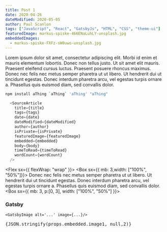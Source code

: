 ```yaml
---
title: Post 1
date: 2020-04-26
dateModified: 2020-05-05
author: Paul Scanlon
tags: ["JavaScript", "React", "GatsbyJs", "HTML", "CSS", "theme-ui"]
featuredImage: markus-spiske-466ENaLuhLY-unsplash.jpg
embeddedImages:
  - markus-spiske-FXFz-sW0uwo-unsplash.jpg
---
```




Lorem ipsum dolor sit amet, consectetur adipiscing elit. Morbi id enim et mauris elementum lobortis. Donec non tellus justo. Ut sit amet elit mauris. Praesent eleifend cursus luctus. Praesent posuere rhoncus maximus. Donec nec felis nec metus semper pharetra ut ut libero. Ut hendrerit dui ut tincidunt egestas. Donec interdum pharetra arcu, vel egestas turpis ornare a. Phasellus quis euismod diam, sed convallis dolor.


<Divider />

```sh
npm install aThing `aThing` 'aThing' "aThing"
```

<Divider />

```javascript
  <SourceArticle
    title={title}
    tags={tags}
    date={date}
    dateModified={dateModified}
    author={author}
    isPrivate={isPrivate}
    featuredImage={featuredImage}
    embedded={embedded}
    body={body}
    timeToRead={timeToRead}
    wordCount={wordCount}
  />
```

<Divider />

<Flex sx={{ flexWrap: "wrap" }}>
  <Box sx={{ mb: 3,width: ["100%", "50%"]}}>
    Donec nec felis nec metus semper pharetra ut ut libero. Ut hendrerit dui ut tincidunt egestas. Donec interdum pharetra arcu, vel egestas turpis ornare a. Phasellus quis euismod diam, sed convallis dolor.
  </Box>
  <Box sx={{ mb: 3, p:[0, 3], width: ["100%", "50%"] }}>
    <GatsbyImage alt='embedded-image-1' image={props.embedded.image1}/>
  </Box>
</Flex>


### Gatsby

`<GatsbyImage alt='...' image={...}/>`

<pre>{JSON.stringify(props.embedded.image1, null,2)}</pre>